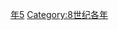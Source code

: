 {{Catnav|頁面分類|历史|歷史時代|年|8世纪各年}}

{{catmore}}
{{Commons category|785}}

[[Category:780年代|年5]]
[[Category:8世纪各年|Category:8世纪各年]]